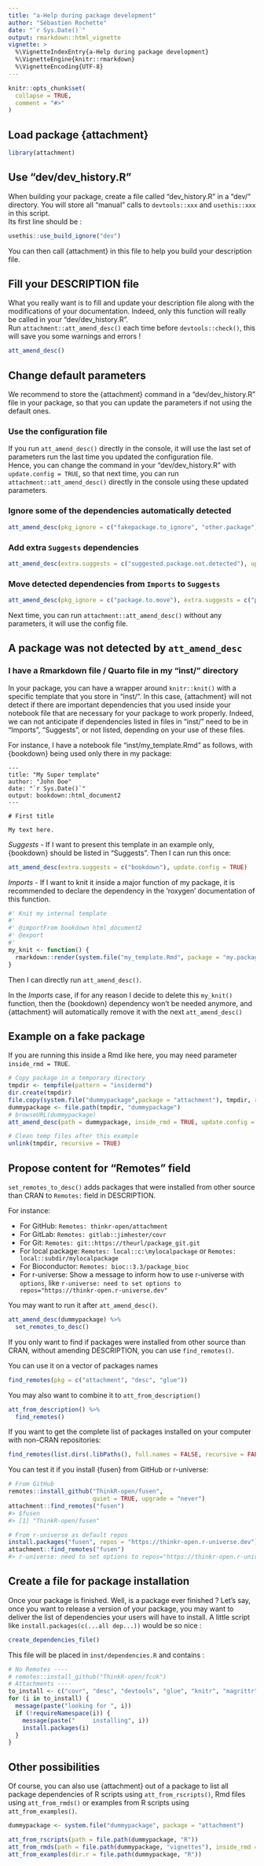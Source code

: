 ```yaml
---
title: "a-Help during package development"
author: "Sébastien Rochette"
date: "`r Sys.Date()`"
output: rmarkdown::html_vignette
vignette: >
  %\VignetteIndexEntry{a-Help during package development}
  %\VignetteEngine{knitr::rmarkdown}
  %\VignetteEncoding{UTF-8}
---
```


<script type="text/javascript">
$(document).ready(function () {
  window.initializeCodeFolding("show" === "show");
});
</script>

```r
knitr::opts_chunk$set(
  collapse = TRUE,
  comment = "#>"
)
```

## Load package {attachment}
```r
library(attachment)
```

## Use "dev/dev_history.R"

When building your package, create a file called "dev_history.R" in a "dev/" directory. You will store all "manual" calls to `devtools::xxx` and `usethis::xxx` in this script.  
Its first line should be :

```r
usethis::use_build_ignore("dev")
```

You can then call {attachment} in this file to help you build your description file.

## Fill your DESCRIPTION file

What you really want is to fill and update your description file along with the modifications of your documentation. Indeed, only this function will really be called in your "dev/dev_history.R".  
Run `attachment::att_amend_desc()` each time before `devtools::check()`, this will save you some warnings and errors !

```r
att_amend_desc()
```

## Change default parameters

We recommend to store the {attachment} command in a "dev/dev_history.R" file in your package, so that you can update the parameters if not using the default ones.

### Use the configuration file

If you run `att_amend_desc()` directly in the console, it will use the last set of parameters run the last time you updated the configuration file.  
Hence, you can change the command in your "dev/dev_history.R" with `update.config = TRUE`, so that next time, you can run `attachment::att_amend_desc()` directly in the console using these updated parameters.

### Ignore some of the dependencies automatically detected

```r
att_amend_desc(pkg_ignore = c("fakepackage.to_ignore", "other.package"), update.config = TRUE)
```

### Add extra `Suggests` dependencies

```r
att_amend_desc(extra.suggests = c("suggested.package.not.detected"), update.config = TRUE)
```

### Move detected dependencies from `Imports` to `Suggests`

```r
att_amend_desc(pkg_ignore = c("package.to.move"), extra.suggests = c("package.to.move"), update.config = TRUE)
```

Next time, you can run `attachment::att_amend_desc()` without any parameters, it will use the config file.

## A package was not detected by `att_amend_desc`

### I have a Rmarkdown file / Quarto file in my "inst/" directory

In your package, you can have a wrapper around `knitr::knit()` with a specific template that you store in "inst/". 
In this case, {attachment} will not detect if there are important dependencies that you used inside your notebook file that are necessary for your package to work properly. Indeed, we can not anticipate if dependencies listed in files in "inst/" need to be in "Imports", "Suggests", or not listed, depending on your use of these files.

For instance, I have a notebook file "inst/my_template.Rmd" as follows, with {bookdown} being used only there in my package:

````
---
title: "My Super template"
author: "John Doe"
date: "`r Sys.Date()`"
output: bookdown::html_document2
---

# First title

My text here.
````

_Suggests_ - If I want to present this template in an example only, {bookdown} should be listed in "Suggests". Then I can run this once:

```r
att_amend_desc(extra.suggests = c("bookdown"), update.config = TRUE)
```

_Imports_ - If I want to knit it inside a major function of my package, it is recommended to declare the dependency in the 'roxygen' documentation of this function. 

```r
#' Knit my internal template
#'
#' @importFrom bookdown html_document2
#' @export
#'
my_knit <- function() {
  rmarkdown::render(system.file("my_template.Rmd", package = "my.package"))
}
```

Then I can directly run `att_amend_desc()`.

In the _Imports_ case, if for any reason I decide to delete this `my_knit()` function, then the {bookdown} dependency won't be needed anymore, and {attachment} will automatically remove it with the next `att_amend_desc()`


## Example on a fake package

If you are running this inside a Rmd like here, you may need parameter `inside_rmd = TRUE`.  

```r
# Copy package in a temporary directory
tmpdir <- tempfile(pattern = "insidermd")
dir.create(tmpdir)
file.copy(system.file("dummypackage",package = "attachment"), tmpdir, recursive = TRUE)
dummypackage <- file.path(tmpdir, "dummypackage")
# browseURL(dummypackage)
att_amend_desc(path = dummypackage, inside_rmd = TRUE, update.config = TRUE)

# Clean temp files after this example
unlink(tmpdir, recursive = TRUE)
```

## Propose content for "Remotes" field

`set_remotes_to_desc()` adds packages that were installed from other source than CRAN to `Remotes:` field in DESCRIPTION.  

For instance:

- For GitHub: `Remotes: thinkr-open/attachment`
- For GitLab: `Remotes: gitlab::jimhester/covr`
- For Git: `Remotes: git::https://theurl/package_git.git`
- For local package: `Remotes: local::c:\mylocalpackage` or `Remotes: local::subdir/mylocalpackage`
- For Bioconductor: `Remotes: bioc::3.3/package_bioc`
- For r-universe: Show a message to inform how to use r-universe with `options`, like `r-universe: need to set options to repos="https://thinkr-open.r-universe.dev"`


You may want to run it after `att_amend_desc()`.

```r
att_amend_desc(dummypackage) %>%
  set_remotes_to_desc()
```

If you only want to find if packages were installed from other source than CRAN, without amending DESCRIPTION, you can use `find_remotes()`.

You can use it on a vector of packages names 
```r
find_remotes(pkg = c("attachment", "desc", "glue"))
```

You may also want to combine it to `att_from_description()`
```r
att_from_description() %>%
  find_remotes()
```

If you want to get the complete list of packages installed on your computer with non-CRAN repositories:
```r
find_remotes(list.dirs(.libPaths(), full.names = FALSE, recursive = FALSE))
```

You can test it if you install {fusen} from GitHub or r-universe:

```r
# From GitHub
remotes::install_github("ThinkR-open/fusen",
                        quiet = TRUE, upgrade = "never")
attachment::find_remotes("fusen")
#> $fusen
#> [1] "ThinkR-open/fusen"

# From r-universe as default repos
install.packages("fusen", repos = "https://thinkr-open.r-universe.dev")
attachment::find_remotes("fusen")
#> r-universe: need to set options to repos="https://thinkr-open.r-universe.dev" 
```


## Create a file for package installation

Once your package is finished. Well, is a package ever finished ? Let's say, once you want to release a version of your package, you may want to deliver the list of dependencies your users will have to install. A little script like `install.packages(c(...all dep...))` would be so nice :

```r
create_dependencies_file()
```

This file will be placed in `inst/dependencies.R` and contains :

```r
# No Remotes ----
# remotes::install_github("ThinkR-open/fcuk")
# Attachments ----
to_install <- c("covr", "desc", "devtools", "glue", "knitr", "magrittr", "rmarkdown", "stats", "stringr", "testthat", "utils")
for (i in to_install) {
  message(paste("looking for ", i))
  if (!requireNamespace(i)) {
    message(paste("     installing", i))
    install.packages(i)
  }
}
```

## Other possibilities

Of course, you can also use {attachment} out of a package to list all package dependencies of R scripts using `att_from_rscripts()`, Rmd files using `att_from_rmds()` or examples from R scripts using `att_from_examples()`.

```r
dummypackage <- system.file("dummypackage", package = "attachment")

att_from_rscripts(path = file.path(dummypackage, "R"))
att_from_rmds(path = file.path(dummypackage, "vignettes"), inside_rmd = TRUE)
att_from_examples(dir.r = file.path(dummypackage, "R"))
```


